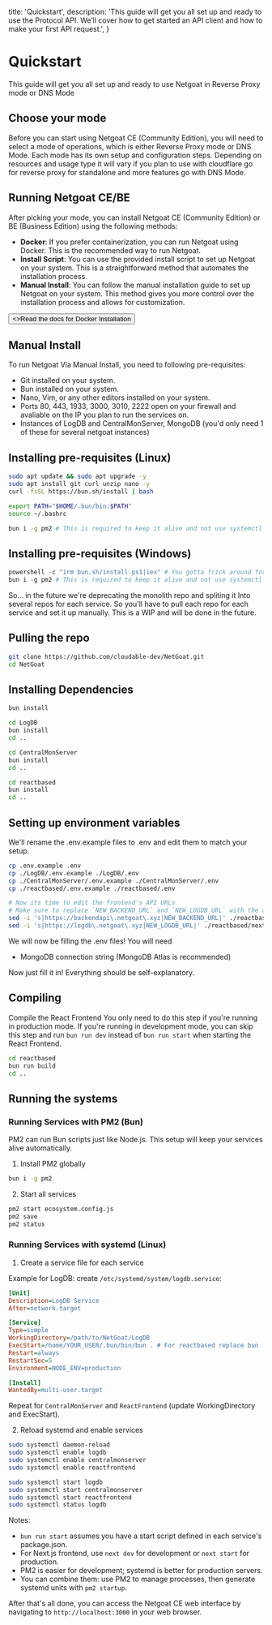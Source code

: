   title: 'Quickstart',
  description:
    'This guide will get you all set up and ready to use the Protocol API. We’ll cover how to get started an API client and how to make your first API request.',
}

# Quickstart

This guide will get you all set up and ready to use Netgoat in Reverse Proxy mode or DNS Mode

## Choose your mode

Before you can start using Netgoat CE (Community Edition), you will need to select a mode of operations, which is either Reverse Proxy mode or DNS Mode. Each mode has its own setup and configuration steps. Depending on resources and usage type it will vary if you plan to use with cloudflare go for reverse proxy for standalone and more features go with DNS Mode.

## Running Netgoat CE/BE

After picking your mode, you can install Netgoat CE (Community Edition) or BE (Business Edition) using the following methods:
- **Docker**: If you prefer containerization, you can run Netgoat using Docker. This is the recommended way to run Netgoat.
- **Install Script**: You can use the provided install script to set up Netgoat on your system. This is a straightforward method that automates the installation process.
- **Manual Install**: You can follow the manual installation guide to set up Netgoat on your system. This method gives you more control over the installation process and allows for customization.

<div className="not-prose">
  <Button href="/quickstart" variant="text" arrow="right">
    <>Read the docs for Docker Installation</>
  </Button>
</div>

## Manual Install
To run Netgoat Via Manual Install, you need to following pre-requisites:
- Git installed on your system.
- Bun installed on your system.
- Nano, Vim, or any other editors installed on your system.
- Ports 80, 443, 1933, 3000, 3010, 2222 open on your firewall and avaliable on the IP you plan to run the services on.
- Instances of LogDB and CentralMonServer, MongoDB (you'd only need 1 of these for several netgoat instances)

## Installing pre-requisites (Linux)
```bash
sudo apt update && sudo apt upgrade -y
sudo apt install git curl unzip nano -y
curl -fsSL https://bun.sh/install | bash

export PATH="$HOME/.bun/bin:$PATH"
source ~/.bashrc

bun i -g pm2 # This is required to keep it alive and not use systemctl but you can use systemctl if you want
```

## Installing pre-requisites (Windows)
```powershell
powershell -c "irm bun.sh/install.ps1|iex" # You gotta frick around for windows 
bun i -g pm2 # This is required to keep it alive and not use systemctl but you can use systemctl if you want
```

<Note>
  So... in the future we're deprecating the monolith repo and spliting it Into several repos for each service. So you'll have to pull each repo for each service and set it up manually. This is a WIP and will be done in the future.
</Note>


## Pulling the repo
```bash
git clone https://github.com/cloudable-dev/NetGoat.git
cd NetGoat
```

## Installing Dependencies
```bash
bun install

cd LogDB
bun install
cd ..

cd CentralMonServer
bun install
cd ..

cd reactbased
bun install
cd ..
```

## Setting up environment variables
We'll rename the .env.example files to .env and edit them to match your setup.
```bash
cp .env.example .env
cp ./LogDB/.env.example ./LogDB/.env
cp ./CentralMonServer/.env.example ./CentralMonServer/.env
cp ./reactbased/.env.example ./reactbased/.env

# Now its time to edit the frontend's API URLs
# Make sure to replace `NEW_BACKEND_URL` and `NEW_LOGDB_URL` with the actual URLs or IP addresses where your backend API and LogDB services will be hosted.
sed -i 's|https://backendapi\.netgoat\.xyz|NEW_BACKEND_URL|' ./reactbased/next.config.js
sed -i 's|https://logdb\.netgoat\.xyz|NEW_LOGDB_URL|' ./reactbased/next.config.js
```

We will now be filling the .env files! You will need
* MongoDB connection string (MongoDB Atlas is recommended)

Now just fill it in! Everything should be self-explanatory.

## Compiling
Compile the React Frontend
<Note>
  You only need to do this step if you're running in production mode. If you're running in development mode, you can skip this step and run `bun run dev` instead of `bun run start` when starting the React Frontend.
</Note>
```bash
cd reactbased
bun run build
cd ..
```

## Running the systems
### Running Services with PM2 (Bun)
PM2 can run Bun scripts just like Node.js. This setup will keep your services alive automatically.
1. Install PM2 globally
```bash
bun i -g pm2
```

2. Start all services
```bash
pm2 start ecosystem.config.js
pm2 save
pm2 status
```

### Running Services with systemd (Linux)
1. Create a service file for each service

Example for LogDB: create `/etc/systemd/system/logdb.service`:
```ini
[Unit]
Description=LogDB Service
After=network.target

[Service]
Type=simple
WorkingDirectory=/path/to/NetGoat/LogDB
ExecStart=/home/YOUR_USER/.bun/bin/bun . # For reactbased replace bun . with bun run start after building
Restart=always
RestartSec=5
Environment=NODE_ENV=production

[Install]
WantedBy=multi-user.target
```

Repeat for `CentralMonServer` and `ReactFrontend` (update WorkingDirectory and ExecStart).

2. Reload systemd and enable services
```bash
sudo systemctl daemon-reload
sudo systemctl enable logdb
sudo systemctl enable centralmonserver
sudo systemctl enable reactfrontend

sudo systemctl start logdb
sudo systemctl start centralmonserver
sudo systemctl start reactfrontend
sudo systemctl status logdb
```

Notes:

* `bun run start` assumes you have a start script defined in each service's package.json.
* For Next.js frontend, use `next dev` for development or `next start` for production.
* PM2 is easier for development; systemd is better for production servers.
* You can combine them: use PM2 to manage processes, then generate systemd units with `pm2 startup`.

After that's all done, you can access the Netgoat CE web interface by navigating to `http://localhost:3000` in your web browser.
